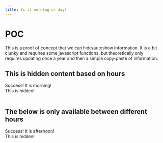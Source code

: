 ```yaml
---
title: Is it morning or day?
---
```

# POC

This is a proof of concept that we can hide/autoshow information. It is a bit clunky and requires some javascript functions, but theoretically only requires updating once a year and then a simple copy-paste of information. 

## This is hidden content based on hours

```{=html}
<div class='open_wk1'>Success! It is morning!</div>
<div class='closed_wk1'>This is hidden!</div>
<br/>
```

## The below is only available between different hours

```{=html}
<div class='open_wk2'>Success! It is afternoon!</div>
<div class='closed_wk2'>This is hidden!</div>
```
